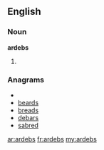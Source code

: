 ==English==

===Noun===
'''ardebs'''

# {{plural of|[[ardeb]]}}

===Anagrams===
* {{alphagram|abders}}
* [[beards#English|beards]]
* [[breads#English|breads]]
* [[debars#English|debars]]
* [[sabred#English|sabred]]

[[ar:ardebs]]
[[fr:ardebs]]
[[my:ardebs]]